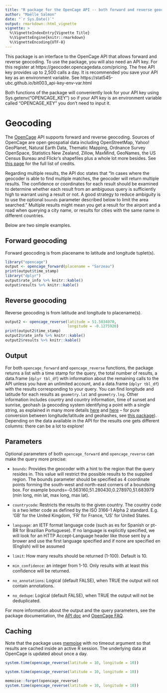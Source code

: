 ```yaml
---
title: "R package for the OpenCage API -- both forward and reverse geocoding"
author: "Maëlle Salmon"
date: "`r Sys.Date()`"
output: rmarkdown::html_vignette
vignette: >
  %\VignetteIndexEntry{Vignette Title}
  %\VignetteEngine{knitr::rmarkdown}
  %\VignetteEncoding{UTF-8}
---
```


This package is an interface to the OpenCage API that allows forward and reverse geocoding. 
To use the package, you will also need an API key. For this register at https://geocoder.opencagedata.com/pricing. The free API key provides up to 2,500 calls a day. It is recommended you save your API key as an environment variable. See https://stat545-ubc.github.io/bit003_api-key-env-var.html

Both functions of the package will conveniently look for your API key using Sys.getenv("OPENCAGE_KEY") so if your API key is an environment variable called "OPENCAGE_KEY" you don't need to input it.

# Geocoding

The [OpenCage](https://geocoder.opencagedata.com/) API supports forward and reverse geocoding. Sources of OpenCage are open geospatial data including OpenStreetMap, Yahoo! GeoPlanet, Natural Earth Data, Thematic Mapping, Ordnance Survey OpenSpace, Statistics New Zealand, Zillow, MaxMind, GeoNames, the US Census Bureau and Flickr's shapefiles plus a whole lot more besides. See [this page](https://geocoder.opencagedata.com/credits) for the full list of credits.

 Regarding multiple results, the API doc states that "In cases where the geocoder is able to find multiple matches, the geocoder will return multiple results. The confidence or coordinates for each result should be examined to determine whether each result from an ambiguous query is sufficiently high to warrant using a result or not. A good strategy to reduce ambiguity is to use the optional `bounds` parameter described below to limit the area searched." Multiple results might mean you get a result for the airport and a road when querying a city name, or results for cities with the same name in different countries. 

Below are two simple examples.

## Forward geocoding

Forward geocoding is from placename to latitude and longitude tuplet(s).

```r
library("opencage")
output <- opencage_forward(placename = "Sarzeau")
print(output$time_stamp)
library("dplyr")
output$rate_info %>% knitr::kable()
output$results %>% knitr::kable()
```

## Reverse geocoding

Reverse geocoding is from latitude and longitude to placename(s).

```r
output2 <- opencage_reverse(latitude = 51.5034070, 
                            longitude = -0.1275920)
print(output2$time_stamp)
output2$rate_info %>% knitr::kable()
output2$results %>% knitr::kable()
```

## Output

For both `opencage_forward` and `opencage_reverse` functions, the package returns a list with a time stamp for the query, the total number of results, a data.frame (`dplyr tbl_df`) with information about the remaining calls to the API unless you have an unlimited account, and a data.frame (`dplyr tbl_df`) with the results corresponding to your query. You can find longitude and latitude for each results as `geometry.lat` and `geometry.lng`. Other information includes country and country information, time of sunset and sunrise, geohash (a geocoding system identifying a point with a single string, as explained in many more details [here](https://www.elastic.co/guide/en/elasticsearch/guide/current/geohashes.html) and [here](https://en.wikipedia.org/wiki/Geohash) -- for pure conversion between longitude/latitude and geohashes, see [this package](https://github.com/Ironholds/geohash)).  Depending on the data available in the API for the results one gets different columns: there can be a lot to explore!

## Parameters

Optional parameters of both `opencage_forward` and `opencage_reverse` can make the query more precise:

* `bounds`: Provides the geocoder with a hint to the region that the query resides in. This value will restrict the possible results to the supplied region. The bounds parameter should be specified as 4 coordinate points forming the south-west and north-east corners of a boundsing box. For example bounds=-0.563160,51.280430,0.278970,51.683979 (min long, min lat, max long, max lat).

* `countrycode`: Restricts the results to the given country. The country code is a two letter code as defined by the ISO 3166-1 Alpha 2 standard. E.g. 'GB' for the United Kingdom, 'FR' for France, 'US' for United States.

* `language`: an IETF format language code (such as es for Spanish or pt-BR for Brazilian Portuguese). If no language is explicitly specified, we will look for an HTTP Accept-Language header like those sent by a brower and use the first language specified and if none are specified en (English) will be assumed

* `limit`: How many results should be returned (1-100). Default is 10.

* `min_confidence`: an integer from 1-10. Only results with at least this confidence will be returned.

* `no_annotations`: Logical (default FALSE), when TRUE the output will not contain annotations.

* `no_dedupe`: Logical (default FALSE), when TRUE the output will not be deduplicated.

 For more information about the output and the query parameters, see the package documentation, the [API doc](https://geocoder.opencagedata.com/api) and [OpenCage FAQ](https://geocoder.opencagedata.com/faq).

## Caching

Note that the package uses [memoise](https://github.com/hadley/memoise) with no timeout argument so that results are cached inside an active R session. The underlying data at OpenCage is updated about once a day.

```r
system.time(opencage_reverse(latitude = 10, longitude = 10))

system.time(opencage_reverse(latitude = 10, longitude = 10))

memoise::forget(opencage_reverse)
system.time(opencage_reverse(latitude = 10, longitude = 10))

```
